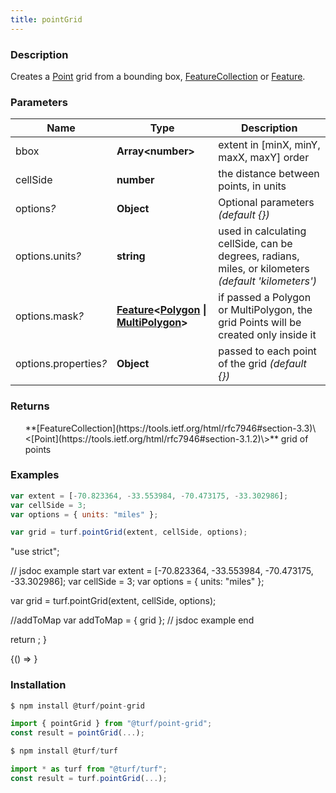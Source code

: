 ```yaml
---
title: pointGrid
---
```



### Description

Creates a [Point](https://tools.ietf.org/html/rfc7946#section-3.1.2) grid from a bounding box, [FeatureCollection](https://tools.ietf.org/html/rfc7946#section-3.3) or [Feature](https://tools.ietf.org/html/rfc7946#section-3.2).

### Parameters

| Name                       | Type                                                                                                                                                                                                | Description                                                                                          |
| -------------------------- | --------------------------------------------------------------------------------------------------------------------------------------------------------------------------------------------------- | ---------------------------------------------------------------------------------------------------- |
| bbox                       | **Array\<number\>**                                                                                                                                                                                 | extent in [minX, minY, maxX, maxY] order                                                             |
| cellSide                   | **number**                                                                                                                                                                                          | the distance between points, in units                                                                |
| options<i>?</i>            | **Object**                                                                                                                                                                                          | Optional parameters _(default \{\})_                                                                 |
| options.units<i>?</i>      | **string**                                                                                                                                                                                          | used in calculating cellSide, can be degrees, radians, miles, or kilometers _(default 'kilometers')_ |
| options.mask<i>?</i>       | **[Feature](https://tools.ietf.org/html/rfc7946#section-3.2)\<[Polygon](https://tools.ietf.org/html/rfc7946#section-3.1.6) \| [MultiPolygon](https://tools.ietf.org/html/rfc7946#section-3.1.7)\>** | if passed a Polygon or MultiPolygon, the grid Points will be created only inside it                  |
| options.properties<i>?</i> | **Object**                                                                                                                                                                                          | passed to each point of the grid _(default \{\})_                                                    |

### Returns

<ul>
  **[FeatureCollection](https://tools.ietf.org/html/rfc7946#section-3.3)\<[Point](https://tools.ietf.org/html/rfc7946#section-3.1.2)\>** grid of points

</ul>

### Examples

```javascript
var extent = [-70.823364, -33.553984, -70.473175, -33.302986];
var cellSide = 3;
var options = { units: "miles" };

var grid = turf.pointGrid(extent, cellSide, options);
```

  "use strict";

  // jsdoc example start
  var extent = [-70.823364, -33.553984, -70.473175, -33.302986];
  var cellSide = 3;
  var options = { units: "miles" };

  var grid = turf.pointGrid(extent, cellSide, options);

  //addToMap
  var addToMap = { grid };
  // jsdoc example end

  return <ExampleMap addToMap={addToMap} />;
}

<!-- prettier-ignore -->
<BrowserOnly>{() => <Map0 />}</BrowserOnly>

### Installation

```javascript
$ npm install @turf/point-grid

import { pointGrid } from "@turf/point-grid";
const result = pointGrid(...);
```

```javascript
$ npm install @turf/turf

import * as turf from "@turf/turf";
const result = turf.pointGrid(...);
```
